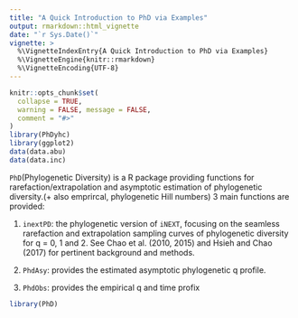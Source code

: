 ```yaml
---
title: "A Quick Introduction to PhD via Examples"
output: rmarkdown::html_vignette
date: "`r Sys.Date()`"
vignette: >
  %\VignetteIndexEntry{A Quick Introduction to PhD via Examples}
  %\VignetteEngine{knitr::rmarkdown}
  %\VignetteEncoding{UTF-8}
---
```


```r
knitr::opts_chunk$set(
  collapse = TRUE,
  warning = FALSE, message = FALSE,
  comment = "#>"
)
library(PhDyhc)
library(ggplot2)
data(data.abu)
data(data.inc)
```
`PhD`(Phylogenetic Diversity) is a R package providing functions for rarefaction/extrapolation and asymptotic estimation of phylogenetic diversity.(+ also emprircal, phylogenetic Hill numbers) 3 main functions are provided:

1. `inextPD`: the phylogenetic version of `iNEXT`, focusing on the seamless rarefaction and extrapolation sampling curves of phylogenetic diversity for q = 0, 1 and 2. See Chao et al. (2010, 2015) and Hsieh and Chao (2017) for pertinent background and methods.

2. `PhdAsy`: provides the estimated asymptotic phylogenetic q profile. 
3. `PhdObs`: provides the empirical q and time profix


```r
library(PhD)
```
